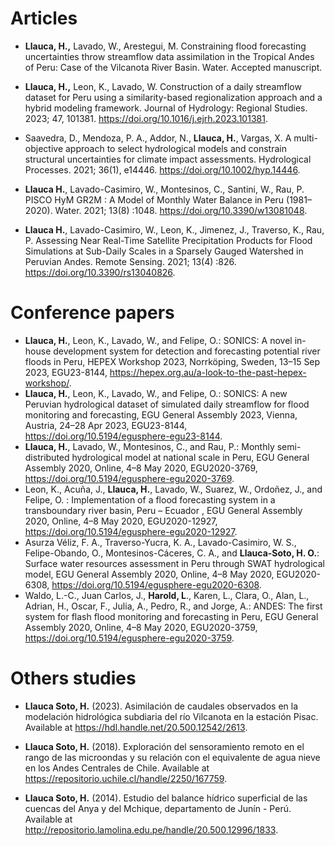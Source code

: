 # Articles

-   **Llauca, H.,** Lavado, W., Arestegui, M. Constraining flood forecasting uncertainties throw streamflow data assimilation in the Tropical Andes of Peru: Case of the Vilcanota River Basin. Water. Accepted manuscript.

-   **Llauca, H.,** Leon, K., Lavado, W. Construction of a daily streamflow dataset for Peru using a similarity-based regionalization approach and a hybrid modeling framework. Journal of Hydrology: Regional Studies. 2023; 47, 101381. <https://doi.org/10.1016/j.ejrh.2023.101381>.

-   Saavedra, D., Mendoza, P. A., Addor, N., **Llauca, H.**, Vargas, X. A multi-objective approach to select hydrological models and constrain structural uncertainties for climate impact assessments. Hydrological Processes. 2021; 36(1), e14446. <https://doi.org/10.1002/hyp.14446>.

-   **Llauca H.**, Lavado-Casimiro, W., Montesinos, C., Santini, W., Rau, P. PISCO HyM GR2M : A Model of Monthly Water Balance in Peru (1981--2020). Water. 2021; 13(8) :1048. <https://doi.org/10.3390/w13081048>.

-   **Llauca H.**, Lavado-Casimiro, W., Leon, K., Jimenez, J., Traverso, K., Rau, P. Assessing Near Real-Time Satellite Precipitation Products for Flood Simulations at Sub-Daily Scales in a Sparsely Gauged Watershed in Peruvian Andes. Remote Sensing. 2021; 13(4) :826. <https://doi.org/10.3390/rs13040826>.

# Conference papers

-   **Llauca, H.**, Leon, K., Lavado, W., and Felipe, O.: SONICS: A novel in-house development system for detection and forecasting potential river floods in Peru, HEPEX Workshop 2023, Norrköping, Sweden, 13--15 Sep 2023, EGU23-8144, <https://hepex.org.au/a-look-to-the-past-hepex-workshop/>.
-   **Llauca, H.**, Leon, K., Lavado, W., and Felipe, O.: SONICS: A new Peruvian hydrological dataset of simulated daily streamflow for flood monitoring and forecasting, EGU General Assembly 2023, Vienna, Austria, 24--28 Apr 2023, EGU23-8144, <https://doi.org/10.5194/egusphere-egu23-8144>.
-   **Llauca, H.**, Lavado, W., Montesinos, C., and Rau, P.: Monthly semi-distributed hydrological model at national scale in Peru, EGU General Assembly 2020, Online, 4--8 May 2020, EGU2020-3769, <https://doi.org/10.5194/egusphere-egu2020-3769>.
-   Leon, K., Acuña, J., **Llauca, H.**, Lavado, W., Suarez, W., Ordoñez, J., and Felipe, O. : Implementation of a flood forecasting system in a transboundary river basin, Peru -- Ecuador , EGU General Assembly 2020, Online, 4--8 May 2020, EGU2020-12927, <https://doi.org/10.5194/egusphere-egu2020-12927>.
-   Asurza Véliz, F. A., Traverso-Yucra, K. A., Lavado-Casimiro, W. S., Felipe-Obando, O., Montesinos-Cáceres, C. A., and **Llauca-Soto, H. O.**: Surface water resources assessment in Peru through SWAT hydrological model, EGU General Assembly 2020, Online, 4--8 May 2020, EGU2020-6308, <https://doi.org/10.5194/egusphere-egu2020-6308>.
-   Waldo, L.-C., Juan Carlos, J., **Harold, L**., Karen, L., Clara, O., Alan, L., Adrian, H., Oscar, F., Julia, A., Pedro, R., and Jorge, A.: ANDES: The first system for flash flood monitoring and forecasting in Peru, EGU General Assembly 2020, Online, 4--8 May 2020, EGU2020-3759, <https://doi.org/10.5194/egusphere-egu2020-3759>.

# Others studies

-   **Llauca Soto, H.** (2023). Asimilación de caudales observados en la modelación hidrológica subdiaria del río Vilcanota en la estación Pisac. Available at <https://hdl.handle.net/20.500.12542/2613>.

-   **Llauca Soto, H.** (2018). Exploración del sensoramiento remoto en el rango de las microondas y su relación con el equivalente de agua nieve en los Andes Centrales de Chile. Available at [https://repositorio.uchile.cl/handle/2250/167759](#0).

-   **Llauca Soto, H.** (2014). Estudio del balance hídrico superficial de las cuencas del Anya y del Mchique, departamento de Junín - Perú. Available at [http://repositorio.lamolina.edu.pe/handle/20.500.12996/1833](#0).
